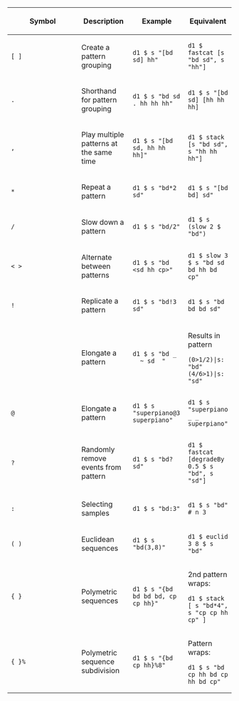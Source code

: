 <languages/>
<translate>
<!--T:1-->
{| class="wikitable"
|-
! scope="col" width="5%" | Symbol
! scope="col" width="25%" | Description
! scope="col" width="35%" | Example
! scope="col" width="35%" | Equivalent
|-
| <source inline>[ ]</source> || Create a pattern grouping || <source inline>d1 $ s "[bd sd] hh"</source> || <source inline>d1 $ fastcat [s "bd sd", s "hh"]</source>
|-
| <source inline>.</source> || Shorthand for pattern grouping || <source inline>d1 $ s "bd sd . hh hh hh"</source> || <source inline>d1 $ s "[bd sd] [hh hh hh]</source>
|-
| <source inline>,</source> || Play multiple patterns at the same time || <source inline>d1 $ s "[bd sd, hh hh hh]"</source> ||  <source inline>d1 $ stack [s "bd sd", s "hh hh hh"]</source>
|-
| <source inline>*</source> || Repeat a pattern || <source inline>d1 $ s "bd*2 sd"</source> || <source inline>d1 $ s "[bd bd] sd"</source>
|-
| <source inline>/</source> || Slow down a pattern || <source inline>d1 $ s "bd/2"</source> || <source inline>d1 $ s (slow 2 $ "bd")</source>
|-
| <source inline>< ></source> || Alternate between patterns || <source inline>d1 $ s "bd <sd hh cp>"</source> || <source inline>d1 $ slow 3 $ s "bd sd bd hh bd cp"</source>
|-
| <source inline>!</source> || Replicate a pattern || <source inline>d1 $ s "bd!3 sd"</source> || <source inline>d1 $ s "bd bd bd sd"</source>
|-
| <source inline>_</source> || Elongate a pattern || <source inline>d1 $ s "bd _ _ ~ sd _"</source> || Results in pattern <source inline>(0>1/2)|s: "bd" (4/6>1)|s: "sd"</source>
|-
| <source inline>@</source> || Elongate a pattern || <source inline>d1 $ s "superpiano@3 superpiano"</source> || <source inline>d1 $ s "superpiano _ _ superpiano"</source>
|-
| <source inline>?</source> || Randomly remove events from pattern || <source inline>d1 $ s "bd? sd"</source> || <source inline>d1 $ fastcat [degradeBy 0.5 $ s "bd", s "sd"]</source>
|-
| <source inline>:</source> || Selecting samples || <source inline>d1 $ s "bd:3"</source> || <source inline>d1 $ s "bd" # n 3</source>
|-
| <source inline>( )</source> || Euclidean sequences || <source inline>d1 $ s "bd(3,8)"</source> || <source inline>d1 $ euclid 3 8 $ s "bd"</source>
|-
| <source inline>{ }</source> || Polymetric sequences || <source inline>d1 $ s "{bd bd bd bd, cp cp hh}"</source> || 2nd pattern wraps: <source inline>d1 $ stack [ s "bd*4", s "cp cp hh cp" ]</source>
|-
| <source inline>{ }%</source> || Polymetric sequence subdivision || <source inline>d1 $ s "{bd cp hh}%8"</source> || Pattern wraps: <source inline>d1 $ s "bd cp hh bd cp hh bd cp"</source>
|}
</translate>